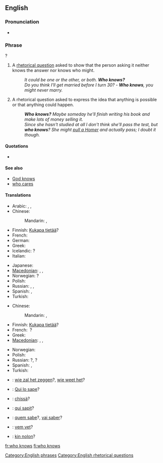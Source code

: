 ==English==

===Pronunciation===
* {{audio|en-us-who-knows.ogg|Audio (US)}}

===Phrase===
{{head|en|phrase|head=[[who]] [[knows]]}}?

# A [[rhetorical question]] asked to show that the person asking it neither knows the answer nor knows who might.
#: ''It could be one or the other, or both. '''Who knows?'''''
#: ''Do you think I'll get married before I turn 30?'' - '''''Who knows''', you might never marry.''
# A rhetorical question asked to express the idea that anything is possible or that anything could happen.
#: '''''Who knows?'''  Maybe someday he'll finish writing his book and make lots of money selling it.''
#: ''Since she hasn't studied at all I don't think she'll pass the test, but '''who knows'''? She might [[pull a Homer]] and actually pass; I doubt it though.''

====Quotations====
* {{seeCites}}

====See also====
* [[God knows]]
* [[who cares]]

====Translations====
{{trans-top|a rhetorical question asked to show that the asker neither knows the answer nor who might know it}}
* Arabic: {{t|ar|من يدري|alt=من يدري؟|tr=man yadri?}}, {{t-|ar|الله أعلم|tr=allaahu 'á3lam}}, {{t|ar|إبصر|tr='ibSar}}
* Chinese:
*: Mandarin: {{t-|cmn|誰知道|alt=誰知道？|sc=Hani}}, {{t-|cmn|谁知道|alt=谁知道？|tr=shéi zhīdào|sc=Hani}}
* Finnish: [[Kukapa tietää]]?
* French: {{t|fr|qui sait|alt=qui sait ?}} <!-- a space before ? is required -->
* German: {{t|de|wer weiß|alt=wer weiß?}}
* Greek: {{t|el|ποιος ξέρει;|tr=poios xérei?|sc=Grek}}
* Icelandic: {{t|is|hver veit}}?
* Italian: {{t|it|chissà|alt=chissà?}}
{{trans-mid}}
* Japanese: {{t|ja|誰が知っているのか|alt=誰が知っているのか？|tr=dare-ga shitte iru no ka?}}
* [[Macedonian]]: {{t|mk|којзнае|tr=kójznae}}, {{t|mk|кој го знае|tr=koj go znáe}}, {{t|mk|кој ќе знае|tr=koj ḱe znáe}}
* Norwegian: {{t|no|hvem vet}}?
* Polish: {{t|pl|kto wie|alt=kto wie?}}
* Russian: {{t|ru|кто знает|alt=кто знает?|tr=kto znájet}}, {{t|ru|кто его знает||alt=кто его  знает?|tr=kto jevó znájet}}, {{t|ru|как знать|alt=как знать?|tr=kak znat'?}}
* Spanish: {{t-|es|quién sabe|alt=¿quién sabe?}}, {{t-|es|quién sabe|alt=¡quién sabe!}}
* Turkish: {{t-|tr|kim bilir}}
{{trans-bottom}}

{{trans-top|asked to express the idea that anything is possible}}
* Chinese:
*: Mandarin: {{t-|cmn|誰知道|alt=誰知道？|sc=Hani}}, {{t-|cmn|谁知道|alt=谁知道？|tr=shéi zhīdào|sc=Hani}}
* Finnish: [[Kukapa tietää]]?
* French: {{t|fr|qui sait}}&nbsp;?
* Greek: {{t|el|ποιος ξέρει;|tr=poios xérei?|sc=Grek}}
* [[Macedonian]]: {{t|mk|којзнае|tr=kójznae}},  {{t|mk|кој го знае|tr=koj go znáe}},  {{t|mk|кој ќе знае|tr=koj ḱe znáe}}
{{trans-mid}}
* Norwegian: {{t|no|hvem vet?}}
* Polish: {{t|pl|kto wie?}}
* Russian: {{t|ru|кто знает|tr=kto znájet}}?, {{t|ru|кто его знает|tr=kto jevó znájet}}?
* Spanish: {{t-|es|quién sabe|alt=¿quién sabe?}}, {{t-|es|quién sabe|alt=¡quién sabe!}}
* Turkish: {{t-|tr|kim bilir|alt=kim bilir?}}
{{trans-bottom}}

{{checktrans-top}}
* {{ttbc|nl}}: [[wie zal het zeggen]]?, [[wie weet het]]?
* {{ttbc|ia}}: [[Qui lo sape]]?
{{trans-mid}}
* {{ttbc|it}}: [[chissà]]?
* {{ttbc|la}}: [[qui sapit]]?
* {{ttbc|pt}}: [[quem sabe]]?, [[vai saber]]?
* {{ttbc|sv}}: [[vem vet]]?
* {{ttbc|vo}}: [[kin nolon]]?
{{trans-bottom}}

[[Category:English phrases]]
[[Category:English rhetorical questions]]

[[fr:who knows]]
[[fi:who knows]]